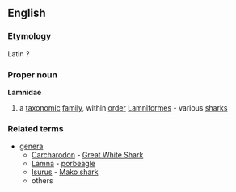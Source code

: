 ==English==
===Etymology===
Latin ?
===Proper noun===
{{wikipedia}}
'''Lamnidae'''
#a [[taxonomic]] [[family]], within [[order]] [[Lamniformes]] - various [[shark]]s
===Related terms===
{{wikispecies}}
*[[genera]]
**[[Carcharodon]] - [[Great White Shark]]
**[[Lamna]] - [[porbeagle]]
**[[Isurus]] - [[Mako shark]]
**others